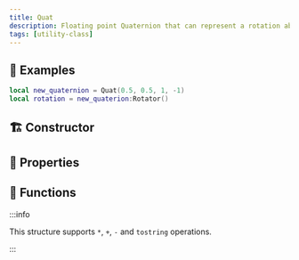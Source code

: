 ```yaml
---
title: Quat
description: Floating point Quaternion that can represent a rotation about an axis in 3-D space
tags: [utility-class]
---
```


<HeaderDeclaration type="Struct" name="Quat" is_open_source />


## 🎒 Examples

```lua
local new_quaternion = Quat(0.5, 0.5, 1, -1)
local rotation = new_quaterion:Rotator()
```


## 🏗️ Constructor

<ConstructorDeclaration type="Struct" name="Quat" />


## 🧽 Properties

<PropertiesDeclaration type="Struct" name="Quat" />


## 🦠 Functions

:::info

This structure supports `*`, `+`, `-` and `tostring` operations.

:::

<FunctionsDeclaration type="Struct" name="Quat" />

